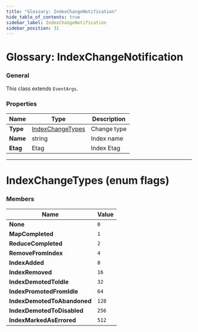 ```yaml
---
title: "Glossary: IndexChangeNotification"
hide_table_of_contents: true
sidebar_label: IndexChangeNotification
sidebar_position: 31
---
```



# Glossary: IndexChangeNotification

### General

This class extends `EventArgs`.

### Properties

| Name | Type | Description |
| ------------- | ------------- | ----- |
| **Type** | [IndexChangeTypes](../glossary/index-change-notification.mdx#indexchangetypes-enum-flags) | Change type |
| **Name** | string | Index name |
| **Etag** | Etag | Index Etag |

---

# IndexChangeTypes (enum flags)

### Members

| Name | Value |
| ---- | ----- |
| **None** | `0` |
| **MapCompleted** | `1` |
| **ReduceCompleted** | `2` |
| **RemoveFromIndex** | `4` |
| **IndexAdded** | `8` |
| **IndexRemoved** | `16` |
| **IndexDemotedToIdle** | `32` |
| **IndexPromotedFromIdle** | `64` |
| **IndexDemotedToAbandoned** | `128` |
| **IndexDemotedToDisabled** | `256` |
| **IndexMarkedAsErrored** | `512` |

